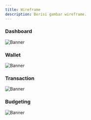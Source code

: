 ```yaml
---
title: Wireframe
description: Berisi gambar wireframe.
---
```


### Dashboard
![Banner](/images/dashboardWF.png)

### Wallet
![Banner](/images/walletWF.png)

### Transaction
![Banner](/images/transactionWF.png)

### Budgeting
![Banner](/images/budgetingWF.png)

